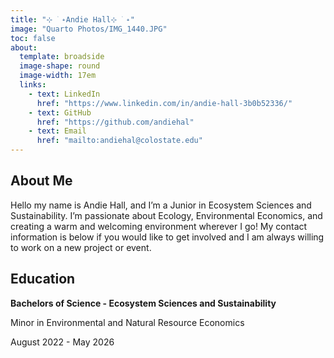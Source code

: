 ```yaml
---
title: "⊹ ࣪ ˖Andie Hall⊹ ࣪ ˖"
image: "Quarto Photos/IMG_1440.JPG"
toc: false
about:
  template: broadside
  image-shape: round
  image-width: 17em
  links: 
    - text: LinkedIn
      href: "https://www.linkedin.com/in/andie-hall-3b0b52336/"
    - text: GitHub
      href: "https://github.com/andiehal"
    - text: Email
      href: "mailto:andiehal@colostate.edu"
---
```


## About Me

Hello my name is Andie Hall, and I'm a Junior in Ecosystem Sciences and Sustainability. I'm passionate about Ecology, Environmental Economics, and creating a warm and welcoming environment wherever I go! My contact information is below if you would like to get involved and I am always willing to work on a new project or event.

## Education

**Bachelors of Science - Ecosystem Sciences and Sustainability**

Minor in Environmental and Natural Resource Economics

August 2022 - May 2026
